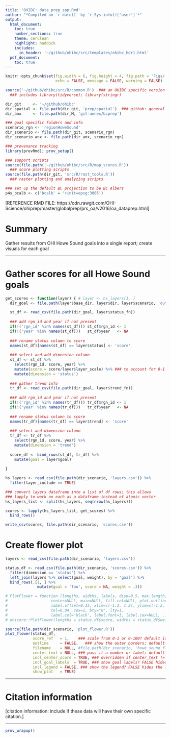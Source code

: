 ```yaml
---
title: 'OHIBC: data_prep_spp.Rmd'
author: "*Compiled on `r date()` by `r Sys.info()['user']`*"
output: 
  html_document:
    toc: true
    number_sections: true
    theme: cerulean
    highlight: haddock
    includes: 
      in_header: '~/github/ohibc/src/templates/ohibc_hdr1.html'
  pdf_document:
    toc: true
---
```


``` r
knitr::opts_chunk$set(fig.width = 6, fig.height = 4, fig.path = 'Figs/',
                      echo = FALSE, message = FALSE, warning = FALSE)

source('~/github/ohibc/src/R/common.R')  ### an OHIBC specific version of common.R;
  ### includes library(tidyverse); library(stringr)

dir_git     <- '~/github/ohibc'
dir_spatial <- file.path(dir_git, 'prep/spatial')  ### github: general buffer region shapefiles
dir_anx     <- file.path(dir_M, 'git-annex/bcprep')

### goal specific folders and info
scenario_rgn <- 'regionHoweSound'
dir_scenario <- file.path(dir_git, scenario_rgn)
dir_scenario_anx <- file.path(dir_anx, scenario_rgn)

### provenance tracking
library(provRmd); prov_setup()

### support scripts
source(file.path('~/github/ohibc/src/R/map_scores.R'))
  ### score plotting scripts
source(file.path(dir_git, 'src/R/rast_tools.R')) 
  ### raster plotting and analyzing scripts

### set up the default BC projection to be BC Albers
p4s_bcalb <- c('bcalb' = '+init=epsg:3005')

```

[REFERENCE RMD FILE: https://cdn.rawgit.com/OHI-Science/ohiprep/master/globalprep/prs_oa/v2016/oa_dataprep.html]

# Summary

Gather results from OHI Howe Sound goals into a single report; create visuals for each goal

***

# Gather scores for all Howe Sound goals

``` r


get_scores <- function(layer) { # layer <- hs_layers[1, ]
  dir_goal <- file.path(layer$base_dir, layer$dir, layer$scenario, 'output')

  st_df <- read_csv(file.path(dir_goal, layer$status_fn))
  
  ### add rgn_id and year if not present
  if(!('rgn_id' %in% names(st_df))) st_df$rgn_id <- 1
  if(!('year' %in% names(st_df)))   st_df$year   <- NA
  
  ### rename status column to score
  names(st_df)[names(st_df) == layer$status] <- 'score'
  
  ### select and add dimension column
  st_df <- st_df %>%
    select(rgn_id, score, year) %>%
    mutate(score = score/layer$layer_scale) %>% ### to account for 0-1 vs 0-100
    mutate(dimension = 'status')
  
  ### gather trend info
  tr_df <- read_csv(file.path(dir_goal, layer$trend_fn))
  
  ### add rgn_id and year if not present
  if(!('rgn_id' %in% names(tr_df))) tr_df$rgn_id <- 1
  if(!('year' %in% names(tr_df)))   tr_df$year   <- NA
  
  ### rename status column to score
  names(tr_df)[names(tr_df) == layer$trend] <- 'score'
  
  ### select and dimension column
  tr_df <- tr_df %>%
    select(rgn_id, score, year) %>%
    mutate(dimension = 'trend')
  
  score_df <- bind_rows(st_df, tr_df) %>%
    mutate(goal = layer$goal)
  
}

hs_layers <- read_csv(file.path(dir_scenario, 'layers.csv')) %>%
  filter(layer_include == TRUE)

### convert layers dataframe into a list of df rows; this allows
### lapply to work on each as a dataframe instead of atomic vector
hs_layers_list <- split(hs_layers, seq(nrow(hs_layers)))

scores <- lapply(hs_layers_list, get_scores) %>%
  bind_rows()

write_csv(scores, file.path(dir_scenario, 'scores.csv'))

```

# Create flower plot

``` r

layers <- read_csv(file.path(dir_scenario, 'layers.csv'))

status_df <- read_csv(file.path(dir_scenario, 'scores.csv')) %>%
  filter(dimension == 'status') %>%
  left_join(layers %>% select(goal, weight), by = 'goal') %>%
  bind_rows(.[1, ] %>%
              mutate(goal = 'foo', score = NA, weight = .3))

# PlotFlower = function (lengths, widths, labels, disk=0.5, max.length,
#                   center=NULL, main=NULL, fill.col=NULL, plot.outline=TRUE,
#                   label.offset=0.15, xlim=c(-1.2, 1.2), ylim=c(-1.2, 1.2), uin=NULL,
#                   tol=0.04, cex=1, bty="n", lty=1, 
#                   label.col='black', label.font=3, label.cex=NULL, ...)
# ohicore::PlotFlower(lengths = status_df$score, widths = status_df$weight, labels = status_df$goal, max.length = 1, plot.outline=TRUE)

source(file.path(dir_scenario, 'plot_flower.R'))
plot_flower(status_df,
            score_ref   = 1,    ### scale from 0-1 or 0-100? default is 0-100
            outline     = FALSE,   ### show the outer borders; default is yes indeedy
            filename    = NULL, #file.path(dir_scenario, 'howe_sound_flower1.png'))
            center_text = NULL, ### pass it a number or label; default is blank
            incl_center_score = TRUE, ### overridden if center_text != NULL
            incl_goal_labels  = TRUE, ### show goal labels? FALSE hides the goal labels
            incl_legend = FALSE, ### show the legend? FALSE hides the legend
            show_plot   = TRUE)


```
***

# Citation information  
[citation information: include if these data will have their own specific citation.]

***

``` r
prov_wrapup()
```

